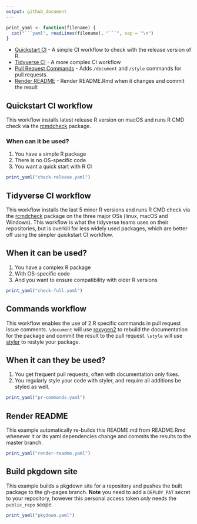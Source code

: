 ```yaml
---
output: github_document
---
```


```r
print_yaml <- function(filename) {
  cat("```yaml", readLines(filename), "```", sep = "\n")
}
```

- [Quickstart CI](#quickstart-ci-workflow) - A simple CI workflow to check with the release version of R.
- [Tidyverse CI](#tidyverse-ci-workflow) - A more complex CI workflow
- [Pull Request Commands](#commands-workflow) - Adds `/document` and `/style` commands for pull requests.
- [Render README](#render-readme) - Render README.Rmd when it changes and commit the result

## Quickstart CI workflow

This workflow installs latest release R version on macOS
and runs R CMD check via the [rcmdcheck](https://github.com/r-lib/rcmdcheck)
package.

### When can it be used?

1. You have a simple R package
2. There is no OS-specific code
3. You want a quick start with R CI

```r
print_yaml("check-release.yaml")
```

## Tidyverse CI workflow

This workflow installs the last 5 minor R versions
and runs R CMD check via the [rcmdcheck](https://github.com/r-lib/rcmdcheck)
package on the three major OSs (linux, macOS and Windows). This workflow is
what the tidyverse teams uses on their repositories, but is overkill
for less widely used packages, which are better off using the simpler
quickstart CI workflow.

## When it can be used?

1. You have a complex R package
2. With OS-specific code
3. And you want to ensure compatibility with older R versions

```r
print_yaml("check-full.yaml")
```

## Commands workflow

This workflow enables the use of 2 R specific commands in pull request issue
comments. `\document` will use [roxygen2](https://roxygen2.r-lib.org/) to
rebuild the documentation for the package and commit the result to the pull
request. `\style` will use [styler](https://styler.r-lib.org/) to restyle your
package.

## When it can they be used?

1. You get frequent pull requests, often with documentation only fixes.
2. You regularly style your code with styler, and require all additions be
   styled as well.

```r
print_yaml("pr-commands.yaml")
```

## Render README

This example automatically re-builds this README.md from README.Rmd whenever it
or its yaml dependencies change and commits the results to the master branch.

```r
print_yaml("render-readme.yaml")
```

## Build pkgdown site

This example builds a pkgdown site for a repository and pushes the built package
to the gh-pages branch. **Note** you need to add a `DEPLOY_PAT` secret to your
repository, however this personal access token _only_ needs the `public_repo`
scope.

```r
print_yaml("pkgdown.yaml")
```
